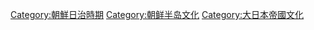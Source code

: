 [[Category:朝鮮日治時期|Category:朝鮮日治時期]]
[[Category:朝鲜半岛文化|Category:朝鲜半岛文化]]
[[Category:大日本帝國文化|Category:大日本帝國文化]]